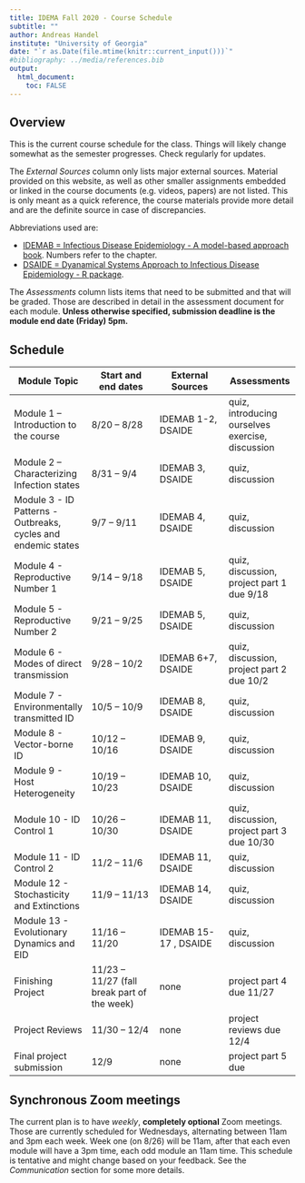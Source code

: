 ---
title: IDEMA Fall 2020 - Course Schedule
subtitle: ""
author: Andreas Handel
institute: "University of Georgia"
date: "`r as.Date(file.mtime(knitr::current_input()))`"
#bibliography: ../media/references.bib
output: 
  html_document:
    toc: FALSE
---

## Overview

This is the current course schedule for the class. Things will likely change somewhat as the semester progresses. Check regularly for updates.

The _External Sources_ column only lists major external sources. Material provided on this website, as well as other smaller assignments embedded or linked in the course documents (e.g. videos, papers) are not listed. This is only meant as a quick reference, the course materials provide more detail and are the definite source in case of discrepancies.

Abbreviations used are: 

* [IDEMAB = Infectious Disease Epidemiology - A model-based approach book](https://andreashandel.github.io/IDEMAbook/). Numbers refer to the chapter. 
* [DSAIDE = Dyanamical Systems Approach to Infectious Disease Epidemiology - R package](https://ahgroup.github.io/DSAIDE/).

The _Assessments_ column lists items that need to be submitted and that will be graded. Those are described in detail in the assessment document for each module. __Unless otherwise specified, submission deadline is the module end date (Friday) 5pm.__

## Schedule

| **Module Topic**   | **Start and end dates** | **External Sources** | **Assessments** |
| --- | --- | --- | --- |
| Module 1 – Introduction to the course | 8/20 – 8/28 | IDEMAB 1-2, DSAIDE | quiz, introducing ourselves exercise, discussion |
| Module 2 –  Characterizing Infection states  | 8/31 – 9/4 | IDEMAB 3, DSAIDE   | quiz, discussion|
| Module 3 -  ID Patterns - Outbreaks, cycles and endemic states | 9/7 – 9/11 | IDEMAB 4, DSAIDE | quiz, discussion |
| Module 4 - Reproductive Number 1 | 9/14 – 9/18 | IDEMAB 5, DSAIDE | quiz, discussion, project part 1 due 9/18 |
| Module 5 - Reproductive Number 2| 9/21 – 9/25 | IDEMAB 5, DSAIDE | quiz, discussion |
| Module 6 - Modes of direct transmission  | 9/28 – 10/2 | IDEMAB 6+7, DSAIDE  | quiz, discussion, project part 2 due 10/2 |
| Module 7 - Environmentally transmitted ID  | 10/5 – 10/9 | IDEMAB 8, DSAIDE | quiz, discussion |
| Module 8 - Vector-borne ID  | 10/12 – 10/16 | IDEMAB 9, DSAIDE  | quiz, discussion |
| Module 9  - Host Heterogeneity | 10/19 – 10/23 | IDEMAB 10, DSAIDE  | quiz, discussion |
| Module 10 - ID Control 1 | 10/26 – 10/30 | IDEMAB 11, DSAIDE  | quiz, discussion, project part 3 due 10/30 |
| Module 11 - ID Control 2 | 11/2 – 11/6 | IDEMAB 11, DSAIDE  | quiz, discussion |
| Module 12 - Stochasticity and Extinctions | 11/9 – 11/13 | IDEMAB 14, DSAIDE  |  quiz, discussion |
| Module 13 - Evolutionary Dynamics and EID | 11/16 – 11/20 | IDEMAB 15-17 , DSAIDE | quiz, discussion |
| Finishing Project | 11/23 – 11/27 (fall break part of the week) | none | project part 4 due 11/27 |
| Project Reviews | 11/30 – 12/4 | none | project reviews due 12/4 |
| Final project submission  | 12/9 | none | project part 5 due |

## Synchronous Zoom meetings
The current plan is to have _weekly_, **completely optional** Zoom meetings. Those are currently scheduled for Wednesdays, alternating between 11am and 3pm each week. Week one (on 8/26) will be 11am, after that each even module will have a 3pm time, each odd module an 11am time. This schedule is tentative and might change based on your feedback. See the _Communication_ section for some more details.

